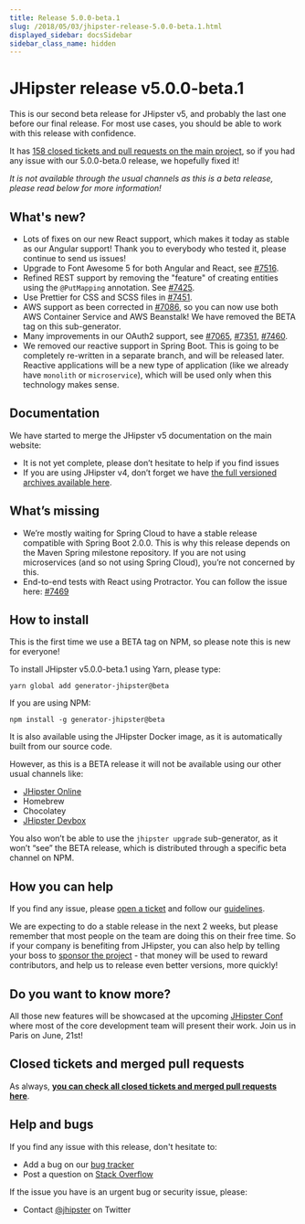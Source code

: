 ```yaml
---
title: Release 5.0.0-beta.1
slug: /2018/05/03/jhipster-release-5.0.0-beta.1.html
displayed_sidebar: docsSidebar
sidebar_class_name: hidden
---
```


JHipster release v5.0.0-beta.1
==================

This is our second beta release for JHipster v5, and probably the last one before our final release. For most use cases, you should be able to work with this release with confidence.

It has [158 closed tickets and pull requests on the main project](https://github.com/jhipster/generator-jhipster/issues?q=milestone%3A5.0.0-beta.1+is%3Aclosed), so if you had any issue with our 5.0.0-beta.0 release, we hopefully fixed it!

_It is not available through the usual channels as this is a beta release, please read below for more information!_

What's new?
----------

- Lots of fixes on our new React support, which makes it today as stable as our Angular support! Thank you to everybody who tested it, please continue to send us issues!
- Upgrade to Font Awesome 5 for both Angular and React, see [#7516](https://github.com/jhipster/generator-jhipster/issues/7516).
- Refined REST support by removing the "feature" of creating entities using the `@PutMapping` annotation. See [#7425](https://github.com/jhipster/generator-jhipster/issues/7425).
- Use Prettier for CSS and SCSS files in [#7451](https://github.com/jhipster/generator-jhipster/issues/7451).
- AWS support as been corrected in [#7086](https://github.com/jhipster/generator-jhipster/issues/7086), so you can now use both AWS Container Service and AWS Beanstalk! We have removed the BETA tag on this sub-generator.
- Many improvements in our OAuth2 support, see [#7065](https://github.com/jhipster/generator-jhipster/issues/7065), [#7351](https://github.com/jhipster/generator-jhipster/pull/7351), [#7460](https://github.com/jhipster/generator-jhipster/pull/7460).
- We removed our reactive support in Spring Boot. This is going to be completely re-written in a separate branch, and will be released later. Reactive applications will be a new type of application (like we already have `monolith` or `microservice`), which will be used only when this technology makes sense.

Documentation
------------

We have started to merge the JHipster v5 documentation on the main website:

- It is not yet complete, please don’t hesitate to help if you find issues
- If you are using JHipster v4, don’t forget we have [the full versioned archives available here](/documentation-archive/).

What’s missing
------------

- We’re mostly waiting for Spring Cloud to have a stable release compatible with Spring Boot 2.0.0. This is why this release depends on the Maven Spring milestone repository. If you are not using microservices (and so not using Spring Cloud), you’re not concerned by this.
- End-to-end tests with React using Protractor. You can follow the issue here: [#7469](https://github.com/jhipster/generator-jhipster/pull/7469)

How to install
------------

This is the first time we use a BETA tag on NPM, so please note this is new for everyone!

To install JHipster v5.0.0-beta.1 using Yarn, please type:

    yarn global add generator-jhipster@beta

If you are using NPM:

    npm install -g generator-jhipster@beta

It is also available using the JHipster Docker image, as it is automatically built from our source code.

However, as this is a BETA release it will not be available using our other usual channels like:

- [JHipster Online](https://start.jhipster.tech)
- Homebrew
- Chocolatey
- [JHipster Devbox](https://github.com/jhipster/jhipster-devbox)

You also won’t be able to use the `jhipster upgrade` sub-generator, as it won’t “see” the BETA release, which is distributed through a specific beta channel on NPM.

How you can help
------------

If you find any issue, please [open a ticket](https://github.com/jhipster/generator-jhipster/issues) and follow our [guidelines](https://github.com/jhipster/generator-jhipster/blob/master/CONTRIBUTING.md).

We are expecting to do a stable release in the next 2 weeks, but please remember that most people on the team are doing this on their free time. So if your company is benefiting from JHipster, you can also help by telling your boss to [sponsor the project](/sponsors/) - that money will be used to reward contributors, and help us to release even better versions, more quickly!

Do you want to know more?
------------

All those new features will be showcased at the upcoming [JHipster Conf](https://jhipster-conf.github.io/) where most of the core development team will present their work. Join us in Paris on June, 21st!

Closed tickets and merged pull requests
------------
As always, __[you can check all closed tickets and merged pull requests here](https://github.com/jhipster/generator-jhipster/issues?q=milestone%3A5.0.0-beta.1+is%3Aclosed)__.

Help and bugs
--------------

If you find any issue with this release, don't hesitate to:

- Add a bug on our [bug tracker](https://github.com/jhipster/generator-jhipster/issues?state=open)
- Post a question on [Stack Overflow](http://stackoverflow.com/tags/jhipster/info)

If the issue you have is an urgent bug or security issue, please:

- Contact [@jhipster](https://twitter.com/jhipster) on Twitter
